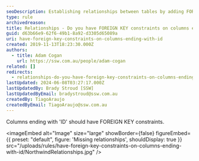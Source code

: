 ```yaml
---
seoDescription: Establishing relationships between tables by adding FOREIGN KEY constraints on columns ending with 'ID' ensures data integrity and prevents orphaned records.
type: rule
archivedreason:
title: Relationships - Do you have FOREIGN KEY constraints on columns ending with ID?
guid: d63b66e9-62f6-49b1-8a92-d3305d65089a
uri: have-foreign-key-constraints-on-columns-ending-with-id
created: 2019-11-13T18:23:30.000Z
authors:
  - title: Adam Cogan
    url: https://ssw.com.au/people/adam-cogan
related: []
redirects:
  - relationships-do-you-have-foreign-key-constraints-on-columns-ending-with-id
lastUpdated: 2024-06-08T03:27:17.000Z
lastUpdatedBy: Brady Stroud [SSW]
lastUpdatedByEmail: bradystroud@ssw.com.au
createdBy: TiagoAraujo
createdByEmail: TiagoAraujo@ssw.com.au
---
```


Columns ending with 'ID' should have FOREIGN KEY constraints.

<imageEmbed
  alt="Image"
  size="large"
  showBorder={false}
  figureEmbed={{
    preset: "default",
    figure: 'Missing relationships',
    shouldDisplay: true
  }}
  src="/uploads/rules/have-foreign-key-constraints-on-columns-ending-with-id/NorthwindRelationships.jpg"
/>
